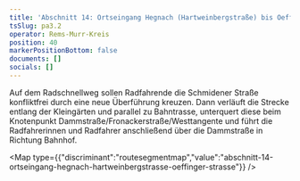 ```yaml
---
title: 'Abschnitt 14: Ortseingang Hegnach (Hartweinbergstraße) bis Oeffinger Straße'
tsSlug: pa3.2
operator: Rems-Murr-Kreis
position: 40
markerPositionBottom: false
documents: []
socials: []
---
```

Auf dem Radschnellweg sollen Radfahrende die Schmidener Straße konfliktfrei durch eine neue Überführung kreuzen. Dann verläuft die Strecke entlang der Kleingärten und parallel zu Bahntrasse, unterquert diese beim Knotenpunkt Dammstraße/Fronackerstraße/Westtangente und führt die Radfahrerinnen und Radfahrer anschließend über die Dammstraße in Richtung Bahnhof.

<Map type={{"discriminant":"routesegmentmap","value":"abschnitt-14-ortseingang-hegnach-hartweinbergstrasse-oeffinger-strasse"}} />
